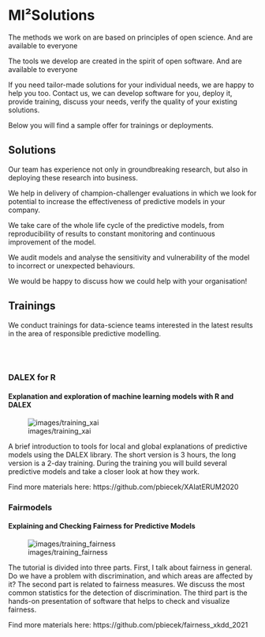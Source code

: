 # MI²Solutions  {-}

The methods we work on are based on principles of open science. And are available to everyone

The tools we develop are created in the spirit of open software. And are available to everyone

If you need tailor-made solutions for your individual needs, we are happy to help you too. Contact us, we can develop software for you, deploy it, provide training, discuss your needs, verify the quality of your existing solutions.

Below you will find a sample offer for trainings or deployments.

## Solutions  {-}

Our team has experience not only in groundbreaking research, but also in deploying these research into business.

We help in delivery of champion-challenger evaluations in which we look for potential to increase the effectiveness of predictive models in your company.

We take care of the whole life cycle of the predictive models, from reproducibility of results to constant monitoring and continuous improvement of the model.

We audit models and analyse the sensitivity and vulnerability of the model to incorrect or unexpected behaviours.

We would be happy to discuss how we could help with your organisation!

## Trainings {-}

We conduct trainings for data-science teams interested in the latest results in the area of responsible predictive modelling.

<br/>
<br/>

<script>
    document.body.classList.add("research-grants-page")
    document.querySelector(".page-inner section > *:first-child").classList.add("research-grants-layout")
</script>

### DALEX for R {-}
#### Explanation and exploration of machine learning models with R and DALEX {-}

![images/training_xai](images/training_xai.png)

A brief introduction to tools for local and global explanations of predictive models using the DALEX library. The short version is 3 hours, the long version is a 2-day training. During the training you will build several predictive models and take a closer look at how they work.

Find more materials here: https://github.com/pbiecek/XAIatERUM2020

### Fairmodels {-}
#### Explaining and Checking Fairness for Predictive Models {-}

![images/training_fairness](images/training_fairness.png)

The tutorial is divided into three parts. First, I talk about fairness in general. Do we have a problem with discrimination, and which areas are affected by it? The second part is related to fairness measures. We  discuss the most common statistics for the detection of discrimination. The third part is the hands-on presentation of software that helps to check and visualize fairness.

Find more materials here: https://github.com/pbiecek/fairness_xkdd_2021




